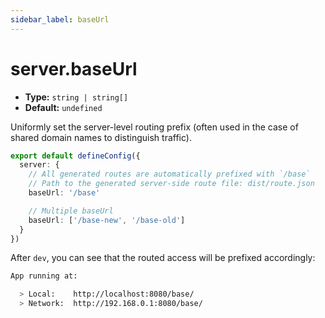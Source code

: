 ```yaml
---
sidebar_label: baseUrl
---
```


# server.baseUrl

- **Type:** `string | string[]`
- **Default:** `undefined`

Uniformly set the server-level routing prefix (often used in the case of shared domain names to distinguish traffic).

```ts title="modern.config.ts"
export default defineConfig({
  server: {
    // All generated routes are automatically prefixed with `/base`
    // Path to the generated server-side route file: dist/route.json
    baseUrl: '/base'

    // Multiple baseUrl
    baseUrl: ['/base-new', '/base-old']
  }
})
```

After `dev`, you can see that the routed access will be prefixed accordingly:

```bash
App running at:

  > Local:    http://localhost:8080/base/
  > Network:  http://192.168.0.1:8080/base/
```
